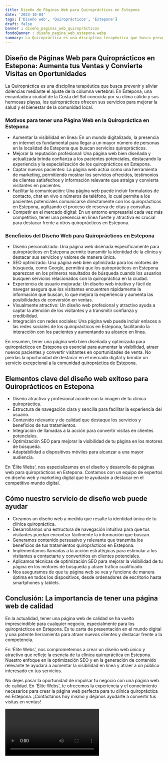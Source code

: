 ```yaml
---
title: Diseño de Páginas Web para Quiroprácticos en Estepona
date: '2023-10-04'
tags: ['Diseño web', 'Quiroprácticos', 'Estepona']
draft: false
banner : diseño_paginas_web_quiroprácticos
fondoBanner : diseño_pagina_web_estepona.webp
summary: La Quiropráctica es una disciplina terapéutica que busca prevenir y aliviar dolencias mediante el ajuste de la columna vertebral. En Estepona, una encantadora ciudad de la Costa del Sol conocida por su clima cálido y sus hermosas playas, los quiroprácticos ofrecen sus servicios para mejorar la salud y el bienestar de la comunidad local. 
---
```


## **Diseño de Páginas Web para Quiroprácticos en Estepona: Aumenta tus Ventas y Convierte Visitas en Oportunidades**

La Quiropráctica es una disciplina terapéutica que busca prevenir y aliviar dolencias mediante el ajuste de la columna vertebral. En Estepona, una encantadora ciudad de la Costa del Sol conocida por su clima cálido y sus hermosas playas, los quiroprácticos ofrecen sus servicios para mejorar la salud y el bienestar de la comunidad local. 

### **Motivos para tener una Página Web en la Quiropráctica en Estepona**

- Aumentar la visibilidad en línea: En un mundo digitalizado, la presencia en internet es fundamental para llegar a un mayor número de personas en la localidad de Estepona que buscan servicios quiroprácticos.
- Mejorar la reputación profesional: Una página web bien diseñada y actualizada brinda confianza a los pacientes potenciales, destacando la experiencia y la especialización de los quiroprácticos en Estepona.
- Captar nuevos pacientes: La página web actúa como una herramienta de marketing, permitiendo mostrar los servicios ofrecidos, testimonios de clientes satisfechos y información relevante que atraiga y convierta visitantes en pacientes.
- Facilitar la comunicación: Una página web puede incluir formularios de contacto, chat en vivo o números de teléfono, lo cual permite a los pacientes potenciales comunicarse directamente con los quiroprácticos en Estepona, agilizando el proceso de reserva de citas y consultas.
- Competir en el mercado digital: En un entorno empresarial cada vez más competitivo, tener una presencia en línea fuerte y atractiva es crucial para destacar frente a otros quiroprácticos en Estepona.

### **Beneficios del Diseño Web para Quiroprácticos en Estepona**

- Diseño personalizado: Una página web diseñada específicamente para quiroprácticos en Estepona permite transmitir la identidad de la clínica y destacar sus servicios y valores de manera única.
- SEO optimizado: Una página web bien optimizada para los motores de búsqueda, como Google, permitirá que los quiroprácticos en Estepona aparezcan en los primeros resultados de búsqueda cuando los usuarios busquen servicios relacionados con la quiropráctica en la ciudad.
- Experiencia de usuario mejorada: Un diseño web intuitivo y fácil de navegar asegura que los visitantes encuentren rápidamente la información que buscan, lo que mejora la experiencia y aumenta las posibilidades de conversión en ventas.
- Visualmente atractivo: Un diseño web profesional y atractivo ayuda a captar la atención de los visitantes y a transmitir confianza y credibilidad.
- Integración con redes sociales: Una página web puede incluir enlaces a las redes sociales de los quiroprácticos en Estepona, facilitando la interacción con los pacientes y aumentando su alcance en línea.

En resumen, tener una página web bien diseñada y optimizada para quiroprácticos en Estepona es esencial para aumentar la visibilidad, atraer nuevos pacientes y convertir visitantes en oportunidades de venta. No pierdas la oportunidad de destacar en el mercado digital y brindar un servicio excepcional a la comunidad quiropráctica de Estepona.

<GifSeo />

<Cta />

## Elementos clave del diseño web exitoso para Quiroprácticos en Estepona

- Diseño atractivo y profesional acorde con la imagen de tu clínica quiropráctica.
- Estructura de navegación clara y sencilla para facilitar la experiencia del usuario.
- Contenido relevante y de calidad que destaque los servicios y beneficios de tus tratamientos.
- Integración de llamadas a la acción para convertir visitas en clientes potenciales.
- Optimización SEO para mejorar la visibilidad de tu página en los motores de búsqueda.
- Adaptabilidad a dispositivos móviles para alcanzar a una mayor audiencia.

En 'Élite Webs', nos especializamos en el diseño y desarrollo de páginas web para quiroprácticos en Estepona. Contamos con un equipo de expertos en diseño web y marketing digital que te ayudarán a destacar en el competitivo mundo digital.

## Cómo nuestro servicio de diseño web puede ayudar

- Creamos un diseño web a medida que resalte la identidad única de tu clínica quiropráctica.
- Desarrollamos una estructura de navegación intuitiva para que tus visitantes puedan encontrar fácilmente la información que buscan.
- Generamos contenido persuasivo y relevante que transmita los beneficios de tus tratamientos quiroprácticos en Estepona.
- Implementamos llamadas a la acción estratégicas para estimular a los visitantes a contactarte y convertirlos en clientes potenciales.
- Aplicamos técnicas de optimización SEO para mejorar la visibilidad de tu página en los motores de búsqueda y atraer tráfico cualificado.
- Nos aseguramos de que tu página web se vea y funcione de manera óptima en todos los dispositivos, desde ordenadores de escritorio hasta smartphones y tablets.

## Conclusión: La importancia de tener una página web de calidad

En la actualidad, tener una página web de calidad se ha vuelto imprescindible para cualquier negocio, especialmente para los quiroprácticos en Estepona. Es tu carta de presentación en el mundo digital y una potente herramienta para atraer nuevos clientes y destacar frente a la competencia.

En 'Élite Webs', nos comprometemos a crear un diseño web único y atractivo que refleje la esencia de tu clínica quiropráctica en Estepona. Nuestro enfoque en la optimización SEO y en la generación de contenido relevante te ayudará a aumentar la visibilidad en línea y atraer a un público interesado en tus servicios.

No dejes pasar la oportunidad de impulsar tu negocio con una página web de calidad. En 'Élite Webs', te ofrecemos la experiencia y el conocimiento necesarios para crear la página web perfecta para tu clínica quiropráctica en Estepona. ¡Contáctanos hoy mismo y déjanos ayudarte a convertir tus visitas en ventas!

<Video />

<CtaBot job='Quiroprácticos' city='Estepona'/>

<Gmaps query='Estepona+españa+maps' />